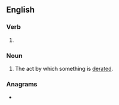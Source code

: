 ==English==

===Verb===
{{head|en|present participle}}

# {{present participle of|derate|lang=en|nocat=1}}

===Noun===
{{en-noun}}

# The act by which something is [[derate]]d.

===Anagrams===
* {{anagrams|en|atreding|e-trading|gradient|redating|treading}}